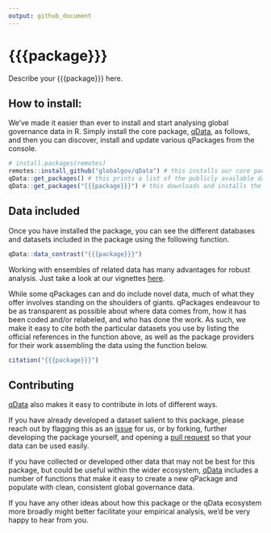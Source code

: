 ```yaml
---
output: github_document
---
```


# {{{package}}}

Describe your {{{package}}} here.

## How to install:
We’ve made it easier than ever to install and start analysing global governance data in R. Simply install the core package, [qData](https://github.com/globalgov/qData), as follows, and then you can discover, install and update various qPackages from the console.

```r
# install.packages(remotes)
remotes::install_github("globalgov/qData") # this installs our core package, the only one you need to do independently
qData::get_packages() # this prints a list of the publicly available data packages currently available
qData::get_packages("{{{package}}}") # this downloads and installs the named package
```

## Data included

Once you have installed the package, you can see the different databases and datasets included in the package using the following function.

```r
qData::data_contrast("{{{package}}}")
```

Working with ensembles of related data has many advantages for robust
analysis. Just take a look at our vignettes
[here](https://globalgov.github.io/qData/articles/user.html).

While some qPackages can and do include novel data, much of what they
offer involves standing on the shoulders of giants. qPackages endeavour
to be as transparent as possible about where data comes from, how it has
been coded and/or relabeled, and who has done the work. As such, we
make it easy to cite both the particular datasets you use by listing the
official references in the function above, as well as the package
providers for their work assembling the data using the function below.

``` r
citation("{{{package}}}")
```

## Contributing

[qData](https://github.com/globalgov/qData) also makes it easy to
contribute in lots of different ways.

If you have already developed a dataset salient to this package, please
reach out by flagging this as an
[issue](https://github.com/globalgov/{{{package}}}/issues) for us, or by
forking, further developing the package yourself, and opening a [pull
request](https://github.com/globalgov/{{{package}}}/pulls) so that your data
can be used easily.

If you have collected or developed other data that may not be best for
this package, but could be useful within the wider ecosystem,
[qData](https://github.com/globalgov/qData) includes a number of
functions that make it easy to create a new qPackage and populate with
clean, consistent global governance data.

If you have any other ideas about how this package or the qData
ecosystem more broadly might better facilitate your empirical analysis,
we’d be very happy to hear from you.
